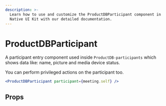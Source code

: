 ```yaml
---
description: >-
  Learn how to use and customize the ProductDBParticipant component in ProductDB's React
  Native UI Kit with our detailed documentation.
---
```


# ProductDBParticipant

A participant entry component used inside `ProductDB-participants` which shows data
like: name, picture and media device status.

You can perform privileged actions on the participant too.

```jsx
<ProductDBParticipant participant={meeting.self} />
```

## Props

<PropsTable of="ProductDB-participant" />

<head>
  <title>React Native UI Kit ProductDBParticipant</title>
</head>
